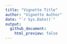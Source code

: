```yaml
---
title: "Vignette Title"
author: "Vignette Author"
date: "`r Sys.Date()`"
output: 
  github_document:
    html_preview: false
---
```




